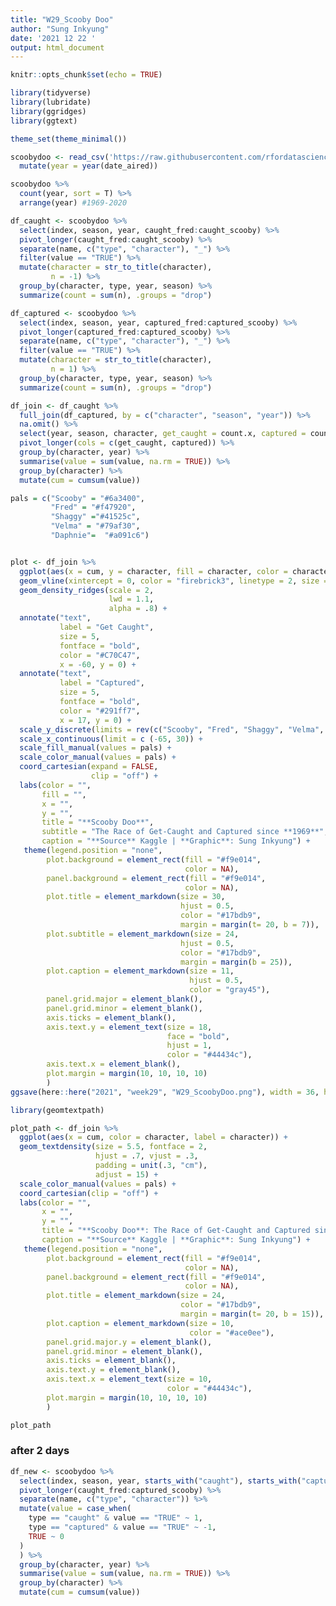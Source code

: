 ```yaml
---
title: "W29_Scooby Doo"
author: "Sung Inkyung"
date: '2021 12 22 '
output: html_document
---
```


```r
knitr::opts_chunk$set(echo = TRUE)
```

```r
library(tidyverse)
library(lubridate)
library(ggridges)
library(ggtext)

theme_set(theme_minimal())
```


```r
scoobydoo <- read_csv('https://raw.githubusercontent.com/rfordatascience/tidytuesday/master/data/2021/2021-07-13/scoobydoo.csv') %>% 
  mutate(year = year(date_aired))

scoobydoo %>% 
  count(year, sort = T) %>% 
  arrange(year) #1969-2020
```


```r
df_caught <- scoobydoo %>% 
  select(index, season, year, caught_fred:caught_scooby) %>% 
  pivot_longer(caught_fred:caught_scooby) %>% 
  separate(name, c("type", "character"), "_") %>% 
  filter(value == "TRUE") %>% 
  mutate(character = str_to_title(character),
         n = -1) %>% 
  group_by(character, type, year, season) %>% 
  summarize(count = sum(n), .groups = "drop")

df_captured <- scoobydoo %>% 
  select(index, season, year, captured_fred:captured_scooby) %>%
  pivot_longer(captured_fred:captured_scooby) %>% 
  separate(name, c("type", "character"), "_") %>% 
  filter(value == "TRUE") %>% 
  mutate(character = str_to_title(character),
         n = 1) %>% 
  group_by(character, type, year, season) %>% 
  summarize(count = sum(n), .groups = "drop")

df_join <- df_caught %>% 
  full_join(df_captured, by = c("character", "season", "year")) %>%
  na.omit() %>% 
  select(year, season, character, get_caught = count.x, captured = count.y) %>% 
  pivot_longer(cols = c(get_caught, captured)) %>% 
  group_by(character, year) %>% 
  summarise(value = sum(value, na.rm = TRUE)) %>% 
  group_by(character) %>% 
  mutate(cum = cumsum(value))
```


```r
pals = c("Scooby" = "#6a3400",
         "Fred" = "#f47920",
         "Shaggy" ="#41525c", 
         "Velma" = "#79af30",
         "Daphnie"=  "#a091c6")


plot <- df_join %>% 
  ggplot(aes(x = cum, y = character, fill = character, color = character)) +
  geom_vline(xintercept = 0, color = "firebrick3", linetype = 2, size = 1) +
  geom_density_ridges(scale = 2,
                      lwd = 1.1,
                      alpha = .8) +
  annotate("text",
           label = "Get Caught",
           size = 5,
           fontface = "bold",
           color = "#C70C47",
           x = -60, y = 0) +
  annotate("text",
           label = "Captured",
           size = 5,
           fontface = "bold",
           color = "#291ff7",
           x = 17, y = 0) +
  scale_y_discrete(limits = rev(c("Scooby", "Fred", "Shaggy", "Velma", "Daphnie"))) +
  scale_x_continuous(limit = c (-65, 30)) +
  scale_fill_manual(values = pals) +
  scale_color_manual(values = pals) +
  coord_cartesian(expand = FALSE,
                  clip = "off") +
  labs(color = "",
       fill = "",
       x = "",
       y = "",
       title = "**Scooby Doo**",
       subtitle = "The Race of Get-Caught and Captured since **1969**",
       caption = "**Source** Kaggle | **Graphic**: Sung Inkyung") +
   theme(legend.position = "none",
        plot.background = element_rect(fill = "#f9e014",
                                       color = NA),
        panel.background = element_rect(fill = "#f9e014",
                                       color = NA),
        plot.title = element_markdown(size = 30,
                                      hjust = 0.5,
                                      color = "#17bdb9",
                                      margin = margin(t= 20, b = 7)),
        plot.subtitle = element_markdown(size = 24,
                                      hjust = 0.5,
                                      color = "#17bdb9",
                                      margin = margin(b = 25)),
        plot.caption = element_markdown(size = 11,
                                        hjust = 0.5,
                                        color = "gray45"),
        panel.grid.major = element_blank(),
        panel.grid.minor = element_blank(),
        axis.ticks = element_blank(),
        axis.text.y = element_text(size = 18,
                                   face = "bold",
                                   hjust = 1,
                                   color = "#44434c"),
        axis.text.x = element_blank(),
        plot.margin = margin(10, 10, 10, 10)
        )
ggsave(here::here("2021", "week29", "W29_ScoobyDoo.png"), width = 36, height = 20, units = "cm", type = "cairo")
```

```r
library(geomtextpath)

plot_path <- df_join %>% 
  ggplot(aes(x = cum, color = character, label = character)) +
  geom_textdensity(size = 5.5, fontface = 2, 
                   hjust = .7, vjust = .3,
                   padding = unit(.3, "cm"),
                   adjust = 15) +
  scale_color_manual(values = pals) +
  coord_cartesian(clip = "off") +
  labs(color = "",
       x = "",
       y = "",
       title = "**Scooby Doo**: The Race of Get-Caught and Captured since 1969",
       caption = "**Source** Kaggle | **Graphic**: Sung Inkyung") +
   theme(legend.position = "none",
        plot.background = element_rect(fill = "#f9e014",
                                       color = NA),
        panel.background = element_rect(fill = "#f9e014",
                                       color = NA),
        plot.title = element_markdown(size = 24,
                                      color = "#17bdb9",
                                      margin = margin(t= 20, b = 15)),
        plot.caption = element_markdown(size = 10,
                                        color = "#ace0ee"),
        panel.grid.major.y = element_blank(),
        panel.grid.minor = element_blank(),
        axis.ticks = element_blank(),
        axis.text.y = element_blank(),
        axis.text.x = element_text(size = 10,
                                   color = "#44434c"),
        plot.margin = margin(10, 10, 10, 10)
        )

plot_path
```
### after 2 days 
```r
df_new <- scoobydoo %>%
  select(index, season, year, starts_with("caught"), starts_with("captured")) %>%
  pivot_longer(caught_fred:captured_scooby) %>%
  separate(name, c("type", "character")) %>%
  mutate(value = case_when(
    type == "caught" & value == "TRUE" ~ 1,
    type == "captured" & value == "TRUE" ~ -1,
    TRUE ~ 0
  )
  ) %>%
  group_by(character, year) %>% 
  summarise(value = sum(value, na.rm = TRUE)) %>% 
  group_by(character) %>% 
  mutate(cum = cumsum(value))
```

